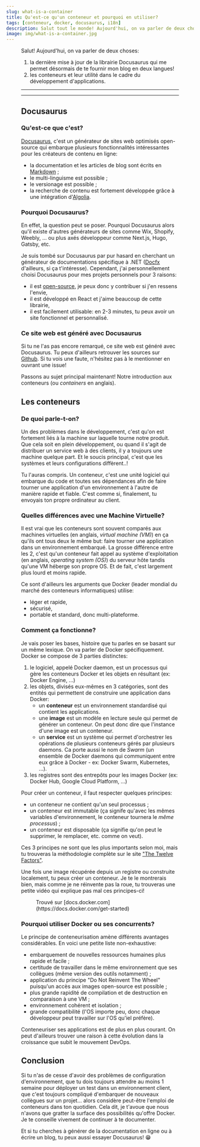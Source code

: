 ```yaml
---
slug: what-is-a-container
title: Qu'est-ce qu'un conteneur et pourquoi en utiliser?
tags: [conteneur, docker, docusaurus, i18n]
description: Salut tout le monde! Aujourd'hui, on va parler de deux choses&#58; 1. la dernière mise à jour de la librairie Docusaurus qui me permet désormais d..
image: img/what-is-a-container.jpg
---
```


<a href="/blog/what-is-a-container">
  <Figure data={{src:'/img/what-is-a-container.jpg', alt: 'What Is A Container', type:'image'}} />
</a>

Salut! Aujourd'hui, on va parler de deux choses:
1. la dernière mise à jour de la librairie Docusaurus qui me permet désormais de te fournir mon blog en deux langues!
2. les conteneurs et leur utilité dans le cadre du développement d'applications.

<!--truncate-->

<SEO
  uri='blog/what-is-a-container'
  image='img/what-is-a-container.jpg'
  type='article'
/>

___

<Reminder />

___

## Docusaurus

### Qu'est-ce que c'est?
[Docusaurus](https://docusaurus.io), c'est un générateur de sites web optimisés open-source qui embarque plusieurs fonctionnalités intéressantes pour les créateurs de contenu en ligne:
- la documentation et les articles de blog sont écrits en [Markdown](https://www.markdownguide.org/getting-started/) ;
- le multi-linguisme est possible ;
- le versionage est possible ;
- la recherche de contenu est fortement développée grâce à une intégration d'[Algolia](https://www.algolia.com/).

### Pourquoi Docusaurus?
En effet, la question peut se poser. Pourquoi Docusaurus alors qu'il existe d'autres générateurs de sites comme Wix, Shopify, Weebly, ... ou plus axés développeur comme Next.js, Hugo, Gatsby, etc.

Je suis tombé sur Docusaurus par pur hasard en cherchant un générateur de documentations spécifique à .NET ([Docfx](https://dotnet.github.io/docfx/) d'ailleurs, si ça t'intéresse).
Cependant, j'ai personnellement choisi Docusaurus pour mes projets personnels pour 3 raisons:
- il est [open-source](https://github.com/facebook/docusaurus), je peux donc y contribuer si j'en ressens l'envie,
- il est développé en React et j'aime beaucoup de cette librairie,
- il est facilement utilisable: en 2-3 minutes, tu peux avoir un site fonctionnel et personnalisé.

### Ce site web est généré avec Docusaurus
Si tu ne l'as pas encore remarqué, ce site web est généré avec Docusaurus. Tu peux d'ailleurs retrouver les sources sur [Github](https://github.com/hunteroi/tinaeldevresse.eu). 
Si tu vois une faute, n'hésitez pas à le mentionner en ouvrant une issue!

Passons au sujet principal maintenant! Notre introduction aux conteneurs (ou _containers_ en anglais).

## Les conteneurs

### De quoi parle-t-on?
Un des problèmes dans le développement, c'est qu'on est fortement liés à la machine sur laquelle tourne notre produit.
Que cela soit en plein développement, ou quand il s'agit de distribuer un service web à des clients, il y a toujours une machine quelque part.
Et le soucis principal, c'est que les systèmes et leurs configurations diffèrent..!

<Figure data={{src: "/img/it-works-on-my-machine.jpg", alt: "It Works On My Machine - meme", type: "image" }}></Figure>

Tu l'auras compris. Un conteneur, c'est une unité logiciel qui embarque du code et toutes ses dépendances afin de faire tourner une application d'un environnement à l'autre de manière rapide et fiable.
C'est comme si, finalement, tu envoyais ton propre ordinateur au client.

### Quelles différences avec une Machine Virtuelle?
Il est vrai que les conteneurs sont souvent comparés aux machines virtuelles (en anglais, _virtual machine (VM)_) en ça qu'ils ont tous deux le même but: faire tourner une application dans un environnement embarqué.
La grosse différence entre les 2, c'est qu'un conteneur fait appel au système d'exploitation (en anglais, _operating system (OS)_) du serveur hôte tandis qu'une VM héberge son propre OS. Et de fait, c'est largement plus lourd et moins rapide.

<Figure data={{ src: "/img/container_against_VM.jpg", alt: "Container VS Virtual Machine", type: "image" }}></Figure>

Ce sont d'ailleurs les arguments que Docker (leader mondial du marché des conteneurs informatiques) utilise:
- léger et rapide,
- sécurisé,
- portable et standard, donc multi-plateforme.

### Comment ça fonctionne?
Je vais poser les bases, histoire que tu parles en se basant sur un même lexique. On va parler de Docker spécifiquement. Docker se compose de 3 parties distinctes:
1. le logiciel, appelé Docker daemon, est un processus qui gère les conteneurs Docker et les objets en résultant (ex: Docker Engine, ...)
2. les objets, divisés eux-mêmes en 3 catégories, sont des entités qui permettent de construire une application dans Docker:
    - un **conteneur** est un environnement standardisé qui contient les applications.
    - une **image** est un modèle en lecture seule qui permet de générer un conteneur. On peut donc dire que l'instance d'une image est un conteneur.
    - un **service** est un système qui permet d'orchestrer les opérations de plusieurs conteneurs gérés par plusieurs daemons. Ca porte aussi le nom de _Swarm_ (un ensemble de Docker daemons qui communiquent entre eux grâce à Docker - ex: Docker Swarm, Kubernetes, ...).
3. les registres sont des entrepôts pour les images Docker (ex: Docker Hub, Google Cloud Platform, ...)

Pour créer un conteneur, il faut respecter quelques principes:
- un conteneur ne contient qu'un seul processus ;
- un conteneur est immutable (ça signife qu'avec les mêmes variables d'environnement, le conteneur tournera le _même processus_) ;
- un conteneur est disposable (ça signifie qu'on peut le supprimer, le remplacer, etc. comme on veut).

Ces 3 principes ne sont que les plus importants selon moi, mais tu trouveras la méthodologie complète sur le site ["The Twelve Factors"](https://12factor.net/).

Une fois une image récupérée depuis un registre ou construite localement, tu peux créer un conteneur. Je te le montrerais bien, mais comme je ne réinvente pas la roue, tu trouveras une petite vidéo qui explique pas mal ces principes-ci!

<Figure data={{ type: "html", width: "560", height: "315", src: "https://www.youtube.com/embed/iqqDU2crIEQ", title: "YouTube video player of Docker tutorial", allow: "accelerometer; autoplay; clipboard-write; encrypted-media; gyroscope; picture-in-picture", allowFullScreen: true }}>
  Trouvé sur [docs.docker.com](https://docs.docker.com/get-started)
</Figure>

### Pourquoi utiliser Docker ou ses concurrents?
Le principe de conteneurisation amène différents avantages considérables. En voici une petite liste non-exhaustive:
- embarquement de nouvelles ressources humaines plus rapide et facile ;
- certitude de travailler dans le même environnement que ses collègues (même version des outils notamment) ;
- application du principe "Do Not Reinvent The Wheel" puisqu'un accès aux images open-source est possible ;
- plus grande rapidité de compilation et de destruction en comparaison à une VM ;
- environnement cohérent et isolation ;
- grande compatibilité (l'OS importe peu, donc chaque développeur peut travailler sur l'OS qu'iel préfère).

Conteneuriser ses applications est de plus en plus courant. On peut d'ailleurs trouver une raison à cette évolution dans la croissance que subit le mouvement DevOps.

## Conclusion
Si tu n'as de cesse d'avoir des problèmes de configuration d'environnement, que tu dois toujours attendre au moins 1 semaine pour déployer un test dans un environnement client, que c'est toujours compliqué d'embarquer de nouveaux collègues sur un projet... alors considère peut-être l'emploi de conteneurs dans ton quotidien.
Cela dit, je t'avoue que nous n'avons que gratter la surface des possibilités qu'offre Docker. Je te conseille vivement de continuer à te documenter.

Et si tu cherches à générer de la documentation en ligne ou à écrire un blog, tu peux aussi essayer Docusaurus! 😁

<Newsletter url={MAILCHIMP_URL} />
